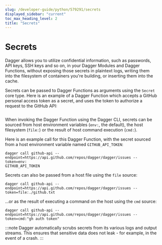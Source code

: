 ```yaml
---
slug: /developer-guide/python/579291/secrets
displayed_sidebar: "current"
toc_max_heading_level: 2
title: "Secrets"
---
```



# Secrets


Dagger allows you to utilize confidential information, such as passwords, API keys, SSH keys and so on, in your Dagger Modules and Dagger Functions, without exposing those secrets in plaintext logs, writing them into the filesystem of containers you're building, or inserting them into the cache.

Secrets can be passed to Dagger Functions as arguments using the `Secret` core type. Here is an example of a Dagger Function which accepts a GitHub personal access token as a secret, and uses the token to authorize a request to the GitHub API:

```python file=./snippets/secrets/main.py
```

When invoking the Dagger Function using the Dagger CLI, secrets can be sourced from host environment variables (`env:`, the default), the host filesystem (`file:`) or the result of host command execution (`cmd:`).

Here is an example call for this Dagger Function, with the secret sourced from a host environment variable named `GITHUB_API_TOKEN`:

```shell
dagger call github-api --endpoint=https://api.github.com/repos/dagger/dagger/issues --token=env:
GITHUB_API_TOKEN
```

Secrets can also be passed from a host file using the `file` source:

```shell
dagger call github-api --endpoint=https://api.github.com/repos/dagger/dagger/issues --token=file:./github.txt
```

...or as the result of executing a command on the host using the `cmd` source:

```shell
dagger call github-api --endpoint=https://api.github.com/repos/dagger/dagger/issues --token=cmd:"gh auth token"
```

:::note
Dagger automatically scrubs secrets from its various logs and output streams. This ensures that sensitive data does not leak - for example, in the event of a crash.
:::

